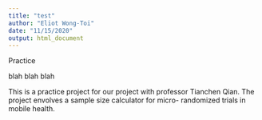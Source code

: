 ```yaml
---
title: "test"
author: "Eliot Wong-Toi"
date: "11/15/2020"
output: html_document
---
```

Practice



blah blah blah

This is a practice project for our project with professor Tianchen Qian. The project envolves a sample size calculator for micro- randomized trials in mobile health. 

